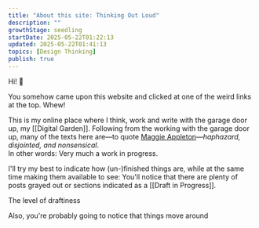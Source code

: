 ```yaml
---
title: "About this site: Thinking Out Loud"
description: ""
growthStage: seedling
startDate: 2025-05-22T01:22:13
updated: 2025-05-22T01:41:13
topics: [Design Thinking]
publish: true
---
```


Hi! 👋

You somehow came upon this website and clicked at one of the weird links at the top. Whew!

This is my online place where I think, work and write <Il href="work-with-the-garage-door-up">with the garage door up</Il>, my [[Digital Garden]].
Following from the working with the garage door up, many of the texts here are—to quote [Maggie Appleton](https://maggieappleton.com/xanadu-patterns/)—_haphazard, disjointed, and nonsensical_.  
In other words: Very much a work in progress.  

I'll try my best to indicate how (un-)finished things are, while at the same time making them available to see: You'll notice that there are plenty of posts grayed out or sections indicated as a [[Draft in Progress]].

<Draft>
The level of draftiness 

Also, you're probably going to notice that things move around
</Draft>
